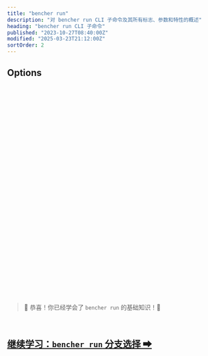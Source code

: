 ```yaml
---
title: "bencher run"
description: "对 bencher run CLI 子命令及其所有标志、参数和特性的概述"
heading: "bencher run CLI 子命令"
published: "2023-10-27T08:40:00Z"
modified: "2025-03-23T21:12:00Z"
sortOrder: 2
---
```



<Intro />

<Cmd />

<BenchmarkCommand />

## Options

<Project />

<br />

<Token />

<br />

<BranchSelection />

<br />

<Testbed />

<br />

<Thresholds />

<br />

<Adapters />

<br />

<Iter />

<br />

<Fold />

<br />

<Backdate />

<br />

<AllowFailure />

<br />

<Format />

<br />

<Quiet />

<br />

<GitHubActions />

<br />

<CiOnlyThresholds />

<br />

<CiOnlyOnAlert />

<br />

<CiId />

<br/>

<CiNumber />

<br/>

<Shell />

<br />

<Flag />

<br />

<Exec />

<br />

<Host />

<br />

<InsecureHost />

<br />

<NativeTls />

<br />

<Timeout />

<br />

<Attempts />

<br />

<RetryAfter />

<br />

<DryRun />

<br />

<Help />

<br />
<br />

> 🐰 恭喜！你已经学会了 <code>bencher run</code> 的基础知识！🎉

<br/>

<h2><a href="/zh/docs/explanation/branch-selection/">继续学习：<code>bencher run</code> 分支选择 ➡</a></h2>